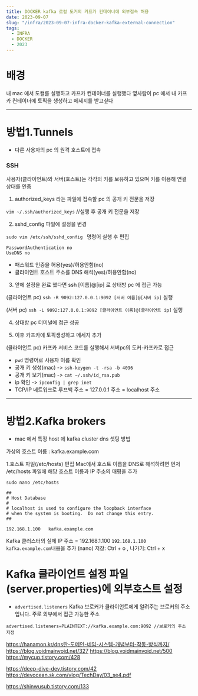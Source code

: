 ```yaml
---
title: DOCKER kafka 로컬 도커의 카프카 컨테이너에 외부접속 허용
date: 2023-09-07
slug: "/infra/2023-09-07-infra-docker-kafka-external-connection"
tags:
  - INFRA
  - DOCKER
  - 2023
---
```


# 배경
내 mac 에서 도컬를 실행하고 카프카 컨테이너를 실행했다
옆사람이 pc 에서 내 카프카 컨테이너에 토픽을 생성하고 메세지를 받고싶다

---
# 방법1.Tunnels
* 다른 사용자의 pc 의 원격 호스트에 접속

### SSH
사용자(클라이언트)와 서버(호스트)는 각각의 키를 보유하고 있으며 키를 이용해 연결 상대를 인증


1. authorized_keys 라는 파일에 접속할 pc 의 공개 키 전문을 저장

`vim ~/.ssh/authorized_keys`  //실행 후 공개 키 전문을 저장


2. sshd_config 파일에 설정을 변경

`sudo vim /etc/ssh/sshd_config ` 명령어 실행 후 편집

```
PasswordAuthentication no
UseDNS no
```
- 패스워드 인증을 허용(yes)/허용안함(no)
- 클라이언트 호스트 주소를 DNS 해석(yes)/허용안함(no)

3. 앞에 설정을 완료 했다면 ssh [이름]@[ip] 로 상태방 pc 에 접근 가능

(클라이언트 pc) `ssh -R 9092:127.0.0.1:9092 [서버 이름]@[서버 ip]` 실행

(서버 pc) `ssh -L 9092:127.0.0.1:9092 [클라이언트 이름]@[클라이언트 ip]` 실행

4. 상대방 pc 터미널에 접근 성공

5. 이후 카프카에 토픽생성하고 메세지 추가

(클라이언트 pc) 카프카 서비스 코드를 실행해서 서버pc의 도커-카프카로 접근

* `pwd` 명령어로 사용자 이름 확인
*  공개 키 생성(mac) -> `ssh-keygen -t -rsa -b 4096`
*  공개 키 보기(mac) -> `cat ~/.ssh/id_rsa.pub`
* ip 확인 -> `ipconfig | grep inet`
* TCP/IP 네트워크로 루프백 주소 = 127.0.0.1 주소 = localhost 주소

---
# 방법2.Kafka brokers

* mac 에서 특정 host 에 kafka cluster dns 셋팅 방법

가상의 호스트 이름 : kafka.example.com

1.호스트 파일(/etc/hosts) 편집
Mac에서 호스트 이름을 DNS로 해석하려면 먼저 /etc/hosts 파일에 해당 호스트 이름과 IP 주소의 매핑을 추가
```
sudo nano /etc/hosts
```
```
##
# Host Database
#
# localhost is used to configure the loopback interface
# when the system is booting.  Do not change this entry.
##

192.168.1.100   kafka.example.com
```
Kafka 클러스터의 실제 IP 주소 = 192.168.1.100
`192.168.1.100 kafka.example.com`내용을 추가
(nano) 저장: Ctrl + o , 나가기: Ctrl + x



# Kafka 클라이언트 설정 파일(server.properties)에 외부호스트 설정
- `advertised.listeners` Kafka 브로커가 클라이언트에게 알려주는 브로커의 주소입니다. 주로 외부에서 접근 가능한 주소

```
advertised.listeners=PLAINTEXT://kafka.example.com:9092 //브로커의 주소 지정

```
https://hanamon.kr/dns란-도메인-네임-시스템-개념부터-작동-방식까지/
https://blog.voidmainvoid.net/327
https://blog.voidmainvoid.net/500
https://mycup.tistory.com/428

https://deep-dive-dev.tistory.com/42
https://devocean.sk.com/vlog/TechDay/03_se4.pdf

https://shinwusub.tistory.com/133
